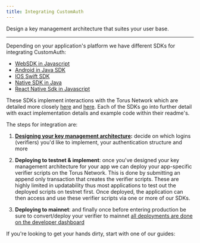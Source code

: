 ```yaml
---
title: Integrating CustomAuth
---
```


Design a key management architecture that suites your user base.

---

Depending on your application's platform we have different SDKs for integrating
CustomAuth:

- [WebSDK in Javascript](https://github.com/torusresearch/torus-direct-web-sdk)
- [Android in Java SDK](https://github.com/torusresearch/torus-direct-android-sdk)
- [IOS Swift SDK](https://github.com/torusresearch/torus-direct-swift-sdk)
- [Native SDK in Java](https://github.com/torusresearch/torus-utils-java)
- [React Native Sdk in Javascript](https://github.com/torusresearch/torus-direct-react-native-sdk)

These SDKs implement interactions with the Torus Network which are detailed more
closely
[here](https://medium.com/toruslabs/key-assignments-resolution-and-retrieval-afb984500612)
and
[here](../../how-torus-works/system-architecture#verifiers-and-key-retrieval).
Each of the SDKs go into further detail with exact implementation details and
example code within their readme's.

The steps for integration are:

1. **[Designing your key management architecture](./#designing-your-key-management-architecture):** decide on which logins (verifiers) you'd like to implement, your authentication structure
and more

2. **Deploying to testnet & implement**: once you've designed your key management architecture
for your app we can deploy your app-specific verifier scripts on the
Torus Network. This is done by submitting an append only transaction that
creates the verifier scripts. These are highly limited in updatability thus most applications to test out the
deployed scripts on testnet first. Once deployed, the application can then access and use these verifier scripts
via one or more of our SDKs.

3. **Deploying to mainnet**: and finally once before entering production be sure to convert/deploy your verifier to mainnet [all deployments are done on the developer dashboard](https://developer.tor.us)

If you're looking to get your hands dirty, start with one of our guides:
<GetStartedCards />
